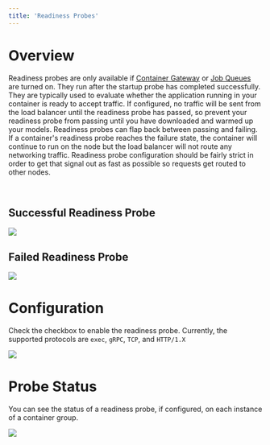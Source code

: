 ```yaml
---
title: 'Readiness Probes'
---
```


# Overview

Readiness probes are only available if [Container Gateway](/products/sce/networking) or
[Job Queues](/products/sce/job-queues) are turned on. They run after the startup probe has completed successfully. They
are typically used to evaluate whether the application running in your container is ready to accept traffic. If
configured, no traffic will be sent from the load balancer until the readiness probe has passed, so prevent your
readiness probe from passing until you have downloaded and warmed up your models. Readiness probes can flap back between
passing and failing. If a container's readiness probe reaches the failure state, the container will continue to run on
the node but the load balancer will not route any networking traffic. Readiness probe configuration should be fairly
strict in order to get that signal out as fast as possible so requests get routed to other nodes.

<br />

## Successful Readiness Probe

<img src="/products/sce/images/bca39c9-image1.png" />

<br />

## Failed Readiness Probe

<img src="/products/sce/images/2a724dc-image1.png" />

<br />

# Configuration

Check the checkbox to enable the readiness probe. Currently, the supported protocols are `exec`, `gRPC`, `TCP`, and
`HTTP/1.X`

<img src="/products/sce/images/1a0226c-image.png" />

<br />

# Probe Status

You can see the status of a readiness probe, if configured, on each instance of a container group.

<img src="/products/sce/images/43b86cb-image.png" />
